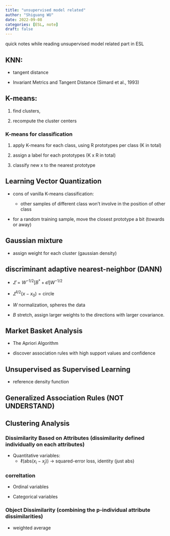 ```yaml
---
title: "unsupervised model related"
author: "Shiguang WU"
date: 2022-09-08
categories: [ESL, note]
draft: false
---
```


quick notes while reading unsupervised model related part in ESL

## KNN:

- tangent distance

- Invariant Metrics and Tangent Distance (Simard et al., 1993)

## K-means: 

1. find clusters,

2. recompute the cluster centers

### K-means for classification

1. apply K-means for each class, using R prototypes per class (K in total)

2. assign a label for each prototypes (K x R in total)

3. classify new x to the nearest prototype

## Learning Vector Quantization

- cons of vanilla K-means classification:

  - other samples of different class won't involve in the position of other class

- for a random training sample, move the closest prototype a bit (towards or away)

## Gaussian mixture

- assign weight for each cluster (gaussian density)

## discriminant adaptive nearest-neighbor (DANN)

- $\varSigma=W^{-1/2}[B^*+\epsilon I]W^{-1/2}$

- $\varSigma^{1/2} (x-x_0)=\textrm{circle}$

- $W$ normalization, spheres the data

- $B$ stretch, assign larger weights to the directions with larger covariance.

## Market Basket Analysis

- The Apriori Algorithm

- discover association rules with high support values and confidence

## Unsupervised as Supervised Learning

- reference density function

## Generalized Association Rules (NOT UNDERSTAND)

## Clustering Analysis

### Dissimilarity Based on Attributes (dissimilarity defined individually on each attributes)

- Quantitative variables:
  - $\ell(\textrm{abs}(x_i-x_j))$ $\rightarrow$ squared-error loss, identity (just $\textrm{abs}$)

### correltation

- Ordinal variables

- Categorical variables

### Object Dissimilarity (combining the p-individual attribute dissimilarities)

- weighted average
